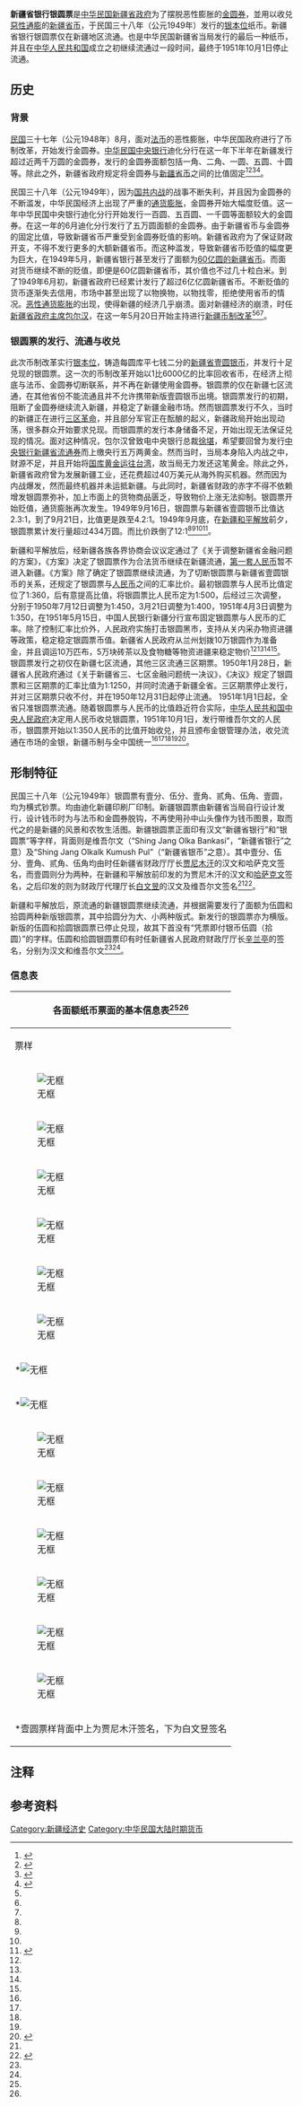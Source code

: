 {{Infobox currency
| 货币名称      = 新疆省银行银圆票
| 货币当地名称  = 
| 图像1         = 新疆省银行银圆票 伍角.jpg
| 图像说明1     = 
| 图像2         = 
| 图像说明2     = 
| ISO代码       = 
| 发行机构      = [[新疆省银行|新疆省银行]]
| 发行机构网址  = 
| 始发时间      = 1945年5月20日
| 始发时间来源  = 
| 之前货币 = 新疆省币、[[金圆券|金圆券]]
| 废止时间 = 1951年10月1日
| 使用地        = {{ROC-1928|新疆省}}、{{CHN}}[[新疆省_(中华人民共和国)|新疆省]]
| 通胀率        = 
| 通胀率来源    = 
| 辅币单位1比率 = 
| 辅币单位1     = 
| 符号          = 
| 辅币单位1符号 = 
| 别称          = 
| 辅币单位1别称 = 
| 常用硬币      = [[新疆省壹圆银币|新疆省壹圆银币]]
| 少用硬币      =
| 常用纸币      =壹分、伍分、壹角、贰角、伍角、壹圆（1949年发行）、伍圆、拾圆（1950年发行）
| 少用纸币      = 
| obsolete_notice = 
}}
'''新疆省银行银圆票'''是[[中华民国|中华民国]][[新疆省_(中华民国)|新疆省政府]]为了摆脱恶性膨胀的[[金圆券|金圆券]]，並用以收兑[[恶性通货膨胀|惡性通膨]]的[[新疆省币|新疆省币]]，于民国三十八年（公元1949年）发行的[[银本位|银本位]]纸币。新疆省银行银圆票仅在新疆地区流通。也是中华民国新疆省当局发行的最后一种纸币，并且在[[中华人民共和国|中华人民共和国]]成立之初继续流通过一段时间，最终于1951年10月1日停止流通。

== 历史 ==
=== 背景 ===
[[民国纪年|民国]]三十七年（公元1948年）8月，面对[[法币|法币]]的恶性膨胀，中华民国政府进行了币制改革，开始发行金圆券。[[中华民国中央银行|中华民国中央银行]]迪化分行在这一年下半年在新疆发行超过近两千万圆的金圆券，发行的金圆券面额包括一角、二角、一圆、五圆、十圆等。除此之外，新疆省政府规定将金圆券与[[新疆省币|新疆省币]]之间的比值固定<ref name="货币研究">{{cite book |author1=黄志刚 |title=丝绸之路货币研究 |date=2010 |publisher=新疆人民出版社 |isbn=9787228141180 |pages=262-264}}</ref><ref name="二百年">{{cite book |author1=董庆煊 |author2=穆渊 |title=新疆近二百年的货币与金融 |date=1999 |publisher=新疆大学出版社 |isbn=7-5631-1120-4 |pages=201, 228-232}}</ref><ref name="统一">{{cite journal |author1=蔡杰华 |title=新中国诞生后的新疆币制统一 |journal=新疆金融 |date=2008 |issue=05 |pages=55-56}}</ref><ref name="银圆票考">{{cite journal |author1=王永生 |title=新疆银圆票考 |journal=新疆大学学报(哲学人文社会科学版) |date=2008 |issue=01 |pages=73-76 |doi=10.13568/j.cnki.issn1000-2820.2008.01.031}}</ref>。

民国三十八年（公元1949年），因为[[国共内战|国共内战]]的战事不断失利，并且因为金圆券的不断滥发，中华民国经济上出现了严重的[[通货膨胀|通货膨胀]]，金圆券开始大幅度贬值。这一年中华民国中央银行迪化分行开始发行一百圆、五百圆、一千圆等面额较大的金圆券。在这一年的6月迪化分行发行了五万圆面额的金圆券。由于新疆省币与金圆券的固定比值，导致新疆省币严重受到金圆券贬值的影响。新疆省政府为了保证财政开支，不得不发行更多的大额新疆省币。而这种滥发，导致新疆省币贬值的幅度更为巨大，在1949年5月，新疆省银行甚至发行了面额为[[60亿圆纸币|60亿圆的新疆省币]]。而面对货币继续不断的贬值，即便是60亿圆新疆省币，其价值也不过几十粒白米。到了1949年6月初，新疆省政府已经累计发行了超过6亿亿圆新疆省币。不断贬值的货币逐渐失去信用，市场中甚至出现了以物换物，以物找零，拒绝使用省币的情况。[[恶性通货膨胀|恶性通货膨胀]]的出现，使得新疆的经济几乎崩溃。面对新疆经济的崩溃，时任[[新疆省政府主席|新疆省政府主席]][[包尔汉|包尔汉]]，在这一年5月20日开始主持进行[[中华民国新疆省第二次币制改革|新疆币制改革]]<ref name="货币研究"/><ref name="二百年"/><ref name="银圆票考"/>。

=== 银圆票的发行、流通与收兑 ===
此次币制改革实行[[银本位|银本位]]，铸造每圆库平七钱二分的[[新疆省壹圆银币|新疆省壹圆银币]]，并发行十足兑现的银圆票。这一次的币制改革开始以1比6000亿的比率回收省币，在经济上彻底与法币、金圆券切断联系，并不再在新疆使用金圆券。银圆票的仅在新疆七区{{efn|七区为迪化（第一行政督察区）、喀什（第三行政督察区）、阿克苏（第四行政督察区）、和阗（第七行政督察区）、焉耆（第八行政督察区）、哈密（第九行政督察区）、莎车（第十行政督察区）。}}流通，在其他省份不能流通且并不允许携带新版壹圆银币出境。银圆票发行的初期，阻断了金圆券继续流入新疆，并稳定了新疆金融市场。然而银圆票发行不久，当时的新疆正在进行[[三区革命|三区革命]]，并且部分军官正在酝酿的起义，新疆政局开始出现动荡，很多群众开始要求兑现。而银圆票的发行本身储备不足，开始出现无法保证兑现的情况。面对这种情况，包尔汉曾致电中央银行总裁[[徐堪|徐堪]]，希望要回曾为发行[[中央银行新疆省流通券|中央银行新疆省流通券]]而上缴央行五万两黄金{{efn|中央银行新疆省流通券是1945年8月代新疆当局为统一新疆纸币发行权而发行的货币，但因为纸币背面印有维吾尔文“中国突厥斯坦流通券”，仅流通3天就停止发行和流通。}}。然而当时，当局本身陷入内战之中，财源不足，并且开始将[[中华民国国库黄金运送台湾行动|国库黄金运往台湾]]，故当局无力发还这笔黄金。除此之外，新疆省政府曾为发展新疆工业，还花费超过40万美元从海外购买机器。然而因为内战爆发，然而最终机器并未运抵新疆。与此同时，新疆省财政的赤字不得不依赖增发银圆票弥补，加上市面上的货物商品匮乏，导致物价上涨无法抑制。银圆票开始贬值，通货膨胀再次发生。1949年9月16日，银圆票与新疆省壹圆银币比值达2.3:1，到了9月21日，比值更是跌至4.2:1。1949年9月底，在[[新疆和平解放|新疆和平解放]]前夕，银圆票累计发行量超过434万圆。而比价跌倒了12:1<ref name="货币研究"/><ref name="二百年"/><ref name="银圆票考"/><ref name="刍议">{{cite journal |author1=黄志刚 |title=民国时期新疆币制改革刍议 |journal=新疆社科论坛 |date=2008 |issue=05 |pages=94-96}}</ref>。

新疆和平解放后，经新疆各族各界协商会议议定通过了《关于调整新疆省金融问题的方案》，《方案》决定了银圆票作为合法货币继续在新疆流通，[[第一套人民币|第一套人民币]]暂不进入新疆。《方案》除了确定了银圆票继续流通，为了切断银圆票与新疆省壹圆银币的关系，还规定了银圆票与[[人民币|人民币]]之间的汇率比价。最初银圆票与人民币比值定位了1:360，后有意提高比值，将银圆票比人民币定为1:500，后经过三次调整，分别于1950年7月12日调整为1:450，3月21日调整为1:400，1951年4月3日调整为1:350，在1951年5月15日，中国人民银行新疆分行宣布固定银圆票与人民币的汇率。除了控制汇率比价外，人民政府实施打击银圆黑市，支持从关内采办物资进疆等政策，稳定稳定银圆票币值。新疆省人民政府从兰州划拨10万银圆作为准备金，并且调运10万匹布，5万块砖茶以及食物糖等物资进疆来稳定物价<ref name="货币研究"/><ref name="二百年"/><ref name="统一"/><ref name="银圆票考"/>。银圆票发行之初仅在新疆七区流通，其他三区{{efn|三区分别为伊犁（第二行政督察区）、塔城（第五行政督察区）和阿山（第六行政督察区）。}}流通三区期票。1950年1月28日，新疆省人民政府通过《关于新疆省三、七区金融问题统一决议》，《决议》规定了银圆票和三区期票的汇率比值为1:1250，并同时流通于新疆全省。三区期票停止发行，并对三区期票只收不付，并在1950年12月31日起停止流通。 1951年1月1日起，全省只准银圆票流通。随着银圆票与人民币的比值趋近符合实际，[[中华人民共和国中央人民政府|中华人民共和国中央人民政府]]决定用人民币收兑银圆票，1951年10月1日，发行带维吾尔文的人民币，银圆票开始以1:350人民币的比值开始收兑，并且颁布金银管理办法，收兑流通在市场的金银，新疆币制与全中国统一<ref name="货币研究"/><ref name="二百年"/><ref name="统一"/><ref name="银圆票考"/><ref>{{cite book |editor=《新疆钱币》图册编辑委员会 |title=新疆钱币 |date=1991 |publisher=新疆摄影艺术出版社；香港文化教育出版社 |isbn=9787805470375 |pages=172-173}}</ref>。

== 形制特征 ==
民国三十八年（公元1949年）银圆票有壹分、伍分、壹角、贰角、伍角、壹圆，均为横式钞票。均由迪化新疆印刷厂印制。新疆银圆票由新疆省当局自行设计发行，设计钱币时为与法币和金圆券脱钩，不再使用孙中山头像作为钱币图景，取而代之的是新疆的风景和农牧生活图。新疆银圆票正面印有汉文“新疆省银行”和“银圆票”等字样，背面则是维吾尔文{{lang|ug|شڭ جڭ اۇلكە بانكاسى}}{{efn|为使用[[波斯字母系統|阿拉伯-波斯字母]]的维吾尔文（[[察合台文|察合台文]]），但并非当代的[[传统维文|阿拉伯维吾尔文]]}}（“Shing Jang Olka Bankasi”，“新疆省银行”之意）及“Shing Jang Olkalk Kumush Pul”（“新疆省银币”之意）。其中壹分、伍分、壹角、贰角、伍角均由时任新疆省财政厅厅长[[贾尼木汗|贾尼木汗]]的汉文和哈萨克文签名，而壹圆则分为两种，在新疆和平解放前印发的为贾尼木汗的汉文和[[哈萨克文|哈萨克文]]签名，之后印发的则为财政厅代理厅长[[白文昱|白文昱]]的汉文及维吾尔文签名<ref name="银圆票考"/><ref name="金融志">{{cite book |editor=新疆维吾尔自治区地方志编纂委员会; 《新疆通志·金融志》编纂委员会 |title=新疆通志（第五十九卷）·金融志 |date=1994 |publisher=新疆人民出版社 |isbn=7-228-03203-9 |page=115}}</ref>。

新疆和平解放后，原流通的新疆银圆票继续流通，并根据需要发行了面额为伍圆和拾圆两种新版银圆票，其中拾圆分为大、小两种版式。新发行的银圆票亦为横版。新版的伍圆和拾圆银圆票已停止兑现，故其下首没有“凭票即付银币伍圆（拾圆）”的字样。伍圆和拾圆银圆票印有时任新疆省人民政府财政厅厅长[[辛兰亭|辛兰亭]]的签名，分别为汉文和维吾尔文<ref name="银圆票考"/><ref name="金融志"/>。

=== 信息表 ===
{| class="wikitable"
|+
! colspan="6" |各面额纸币票面的基本信息表<ref name="银圆票考" /><ref name="金融志" />
|-
! rowspan="2" |票样
! rowspan="2" |面额
! rowspan="2" |尺寸（毫米）
! colspan="2" |票面内容简述
! rowspan="2" |签名
|-
!正面
!背面
|-
|[[File:新疆省银行银圆票_壹分_正面.jpg|无框]]
|壹分
|100×47
|森林图景
|维吾尔文面值
|[[贾尼木汗·特列吾拜|贾尼木汗]]（汉文与哈萨克文）
|-
|[[File:新疆省银行银圆票_伍分_正面.jpg|无框]]
|伍分
|106×51
| colspan="2" |无图景
|贾尼木汗（汉文与哈萨克文）
|-
|[[File:新疆省银行银圆票_壹角_正面.jpg|无框]]
|壹角
|113×58
|雪山与农田
|阿拉伯数字“10”
|贾尼木汗（汉文与哈萨克文）
|-
|[[File:新疆省银行银圆票_贰角_正面.jpg|无框]]
|贰角
|113×56
|近景为河流与森林，远景为高山
|阿拉伯数字“20”
|贾尼木汗（汉文与哈萨克文）
|-
|[[File:新疆省银行银圆票_伍角.jpg|无框]]
|伍角
|111×56
|单马拉犁春耕图
|妇女采桑图
|贾尼木汗（汉文与哈萨克文）
|-
|[[File:新疆省银行银圆票_壹圆_正面.jpg|无框]]
| rowspan="3" |壹圆
| rowspan="3" |134×55
| rowspan="3" |左为单马拉犁春耕图，右为双马拉收割机夏收图
| rowspan="3" |左侧为森林图
| rowspan="3" |贾尼木汗（汉文与哈萨克文，1949年9月25日、26日之前），[[白文昱|白文昱]]（汉文与维吾尔文，1949年9月25日、26日之后）
|-
|*[[File:新疆省银行银圆票_壹圆_背面_（贾尼木汗）.jpg|无框]]
|-
|*[[File:新疆省银行银圆票_壹圆_背面_（白文昱）.jpg|无框]]
|-
|[[File:新疆省银行银圆票_伍圆_正面.jpg|无框]]
| rowspan="2" |伍圆
| rowspan="2" |150×60
| rowspan="2" |左为雪山与农田（与壹角图景相同），右为河流、森林和高山（与贰角图景相同）
| rowspan="2" |左侧为森林图（与壹圆图景相同）
| rowspan="2" |[[辛兰亭|辛兰亭]]（汉文与维吾尔文）
|-
|[[File:新疆省银行银圆票_伍圆_背面.jpg|无框]]
|-
|[[File:新疆省银行银圆票_拾圆_正面_火车.jpg|无框]]
| rowspan="2" |拾圆（大）
| rowspan="2" |153×76
| rowspan="2" |左为火车，右为轮船
| rowspan="2" |左侧为森林图（与壹圆图景相同）
| rowspan="2" |辛兰亭（汉文与维吾尔文）
|-
|[[File:新疆省银行银圆票_拾圆_背面_火车.jpg|无框]]
|-
|[[File:新疆省银行银圆票_拾圆_正面_田地.jpg|无框]]
| rowspan="2" |拾圆（小）
| rowspan="2" |130×65
| rowspan="2" |左为插秧的五位农民，右为犁地的水牛
| rowspan="2" |工厂厂房
| rowspan="2" |辛兰亭（汉文与维吾尔文）
|-
|[[File:新疆省银行银圆票_拾圆_背面_田地.jpg|无框]]
|-
| colspan="6" |*壹圆票样背面中上为贾尼木汗签名，下为白文昱签名
|}

== 注释 ==
{{notelist}}

== 参考资料 ==
{{reflist}}

{{中華民國貨幣}}
[[Category:新疆经济史|Category:新疆经济史]]
[[Category:中华民国大陆时期货币|Category:中华民国大陆时期货币]]